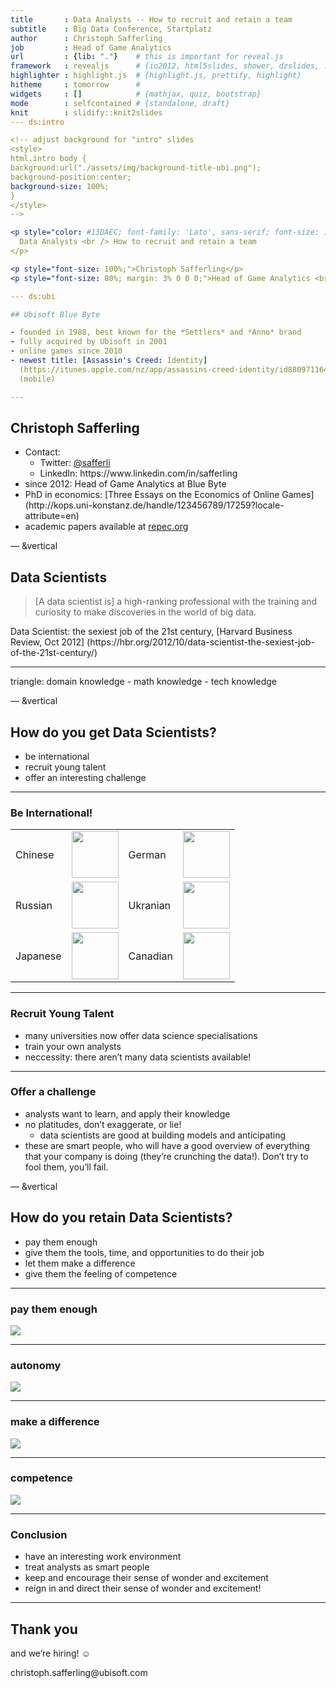 ```yaml
---
title       : Data Analysts -- How to recruit and retain a team
subtitle    : Big Data Conference, Startplatz
author      : Christoph Safferling
job         : Head of Game Analytics
url         : {lib: "."}    # this is important for reveal.js
framework   : revealjs      # {io2012, html5slides, shower, dzslides, ...}
highlighter : highlight.js  # {highlight.js, prettify, highlight}
hitheme     : tomorrow      # 
widgets     : []            # {mathjax, quiz, bootstrap}
mode        : selfcontained # {standalone, draft}
knit        : slidify::knit2slides
--- ds:intro

<!-- adjust background for "intro" slides
<style>
html.intro body {
background:url("./assets/img/background-title-ubi.png");
background-position:center;
background-size: 100%;
} 
</style>
-->

<p style="color: #13DAEC; font-family: 'Lato', sans-serif; font-size: 150%; margin: 0 0 10% 0;">
  Data Analysts <br /> How to recruit and retain a team
</p>

<p style="font-size: 100%;">Christoph Safferling</p>
<p style="font-size: 80%; margin: 3% 0 0 0;">Head of Game Analytics <br/ > Ubisoft Blue Byte</p>

--- ds:ubi

## Ubisoft Blue Byte

- founded in 1988, best known for the *Settlers* and *Anno* brand
- fully acquired by Ubisoft in 2001
- online games since 2010
- newest title: [Assassin's Creed: Identity]
  (https://itunes.apple.com/nz/app/assassins-creed-identity/id880971164?mt=8) 
  (mobile)

---
```


## Christoph Safferling

- Contact:
  - Twitter: [@safferli](https://twitter.com/safferli) 
  - LinkedIn: https://www.linkedin.com/in/safferling 
- since 2012: Head of Game Analytics at Blue Byte
- PhD in economics: [Three Essays on the Economics of Online Games]
  (http://kops.uni-konstanz.de/handle/123456789/17259?locale-attribute=en)
- academic papers available at [repec.org](https://ideas.repec.org/f/psa961.html)



--- &vertical

## Data Scientists

> [A data scientist is] a high-ranking professional with the training and 
> curiosity to make discoveries in the world of big data.

Data Scientist: the sexiest job of the 21st century, 
[Harvard Business Review, Oct 2012]
(https://hbr.org/2012/10/data-scientist-the-sexiest-job-of-the-21st-century/)

***

triangle: domain knowledge - math knowledge - tech knowledge

--- &vertical

## How do you get Data Scientists?

- be international
- recruit young talent
- offer an interesting challenge

***

### Be International!

<style>
img.flag{width:75px;}
</style>

<table align="center">
<tr>
<td>Chinese</td>
<td><img src="assets/img/china.gif" class="flag" /></td>
<td>German</td>
<td><img src="assets/img/germany.gif" class="flag" /></td>
</tr>
<tr>
<td>Russian</td>
<td><img src="assets/img/russia.gif" class="flag" /></td>
<td>Ukranian</td>
<td><img src="assets/img/ukraine.gif" class="flag" /></td>
</tr>
<tr>
<td>Japanese</td>
<td><img src="assets/img/japan.gif" class="flag" /></td>
<td>Canadian</td>
<td><img src="assets/img/canada.gif" class="flag" /></td>
</table>

*** 

### Recruit Young Talent

- many universities now offer data science specialisations
- train your own analysts 
- neccessity: there aren't many data scientists available! 

***

### Offer a challenge

- analysts want to learn, and apply their knowledge
- no platitudes, don't exaggerate, or lie!
  - data scientists are good at building models and anticipating 
- these are smart people, who will have a good overview of everything that your company is doing (they're crunching the data!). Don't try to fool them, you'll fail. 

--- &vertical

## How do you retain Data Scientists? 

<!-- have a good work environment -->

- pay them enough
- give them the tools, time, and opportunities to do their job 
- let them make a difference 
- give them the feeling of competence 

<!-- autonomy -->
<!-- importance -->
<!-- competence -->

***

### pay them enough

<img src="assets/img/cash.gif" />

<!--
pay is not important
-->

***

### autonomy

<img src="assets/img/kevin-shotgun.gif" />

<!--
letting them grow professionally
-->

*** 

### make a difference

<img src="assets/img/daffy-klatsch.gif" />

<!--

-->

*** 
### competence

<img src="assets/img/code-13.gif" />

<!--
become a master in their field of specialisation
-->

---

### Conclusion

- have an interesting work environment
- treat analysts as smart people
- keep and encourage their sense of wonder and excitement
- reign in and direct their sense of wonder and excitement!

---

## Thank you

and we're hiring! &#9786; 

<!-- &#128522; &#128512; -->

christoph.safferling@ubisoft.com


